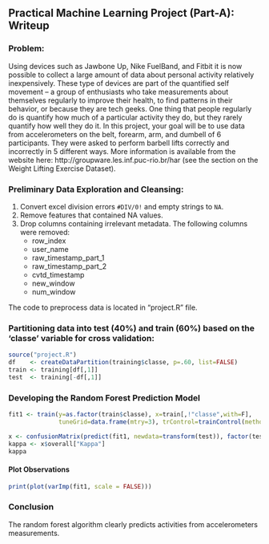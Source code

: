 ## Practical Machine Learning Project (Part-A): Writeup

### Problem: 
Using devices such as Jawbone Up, Nike FuelBand, and Fitbit it is now possible to collect a large amount of data about personal activity relatively inexpensively. These type of devices are part of the quantified self movement – a group of enthusiasts who take measurements about themselves regularly to improve their health, to find patterns in their behavior, or because they are tech geeks. One thing that people regularly do is quantify how much of a particular activity they do, but they rarely quantify how well they do it. In this project, your goal will be to use data from accelerometers on the belt, forearm, arm, and dumbell of 6 participants. They were asked to perform barbell lifts correctly and incorrectly in 5 different ways. More information is available from the website here: http://groupware.les.inf.puc-rio.br/har (see the section on the Weight Lifting Exercise Dataset).

### Preliminary Data Exploration and Cleansing:

  1.  Convert excel division errors `#DIV/0!` and empty strings to `NA`.
  2.  Remove features that contained NA values.
  3.  Drop columns containing irrelevant metadata.
      The following columns were removed:
        * row_index
        * user_name
        * raw_timestamp_part_1
        * raw_timestamp_part_2
        * cvtd_timestamp
        * new_window
        * num_window
  
The code to preprocess data is located in "project.R" file.

### Partitioning data into test (40%) and train (60%) based on the 'classe' variable for cross validation:

```r
source("project.R")
df    <- createDataPartition(training$classe, p=.60, list=FALSE)
train <- training[df[,1]]
test  <- training[-df[,1]]
```

### Developing the Random Forest Prediction Model

```r
fit1 <- train(y=as.factor(train$classe), x=train[,!"classe",with=F], 
              tuneGrid=data.frame(mtry=3), trControl=trainControl(method="none"), method="rf")
```

```r
x <- confusionMatrix(predict(fit1, newdata=transform(test)), factor(test$classe))
kappa <- x$overall["Kappa"]
kappa
```

#### Plot Observations

```r
print(plot(varImp(fit1, scale = FALSE)))
```

### Conclusion

The random forest algorithm clearly predicts activities from accelerometers measurements.

